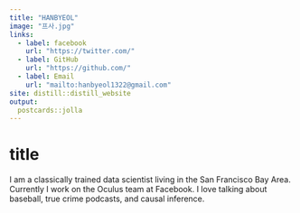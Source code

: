 ```yaml
---
title: "HANBYEOL"
image: "프사.jpg"
links:
  - label: facebook
    url: "https://twitter.com/"
  - label: GitHub
    url: "https://github.com/"
  - label: Email
    url: "mailto:hanbyeol1322@gmail.com"
site: distill::distill_website
output:
  postcards::jolla
---
```

# title

I am a classically trained data scientist living in the San Francisco Bay Area. 
Currently I work on the Oculus team at Facebook. I love talking about baseball, 
true crime podcasts, and causal inference.
